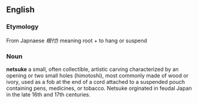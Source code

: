 ==English==

===Etymology===

From Japnaese ''根付)'' meaning root + to hang or suspend

===Noun===
'''netsuke''' a small, often collectible, artistic carving characterized by an opening or two small holes (himotoshi), most commonly made of wood or ivory, used as a fob at the end of a cord attached to a suspended pouch containing pens, medicines, or tobacco. Netsuke orginated in feudal Japan in the late 16th and 17th centuries.